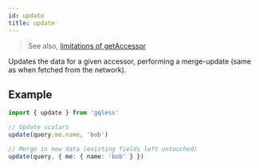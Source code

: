 ```yaml
---
id: update
title: update
---
```


> See also, [limitations of getAccessor](/api/gqless/getAccessor#limitations)

Updates the data for a given accessor, performing a merge-update (same as when fetched from the network).

## Example

```ts
import { update } from 'gqless'

// Update scalars
update(query.me.name, 'bob')

// Merge in new data (existing fields left untouched)
update(query, { me: { name: 'bob' } })
```
